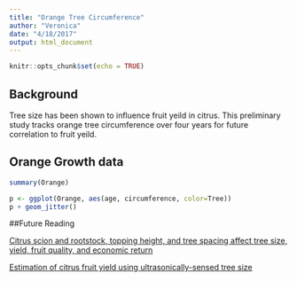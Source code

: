 ```yaml
---
title: "Orange Tree Circumference"
author: "Veronica"
date: "4/18/2017"
output: html_document
---
```


```r
knitr::opts_chunk$set(echo = TRUE)
```
## Background
Tree size has been shown to influence fruit yeild in citrus. This preliminary study tracks orange tree circumference over four years for future correlation to fruit yeild.

## Orange Growth data
```r
summary(Orange)
```


```r
p <- ggplot(Orange, aes(age, circumference, color=Tree))
p + geom_jitter() 
```

##Future Reading

[Citrus scion and rootstock, topping height, and tree spacing affect tree size, yield, fruit quality, and economic return](http://journal.ashspublications.org/content/120/5/861.full.pdf)

[Estimation of citrus fruit yield using ultrasonically-sensed tree size](http://128.227.177.113/pa/Publications/Zaman_Schumann_Hostler_2006.pdf)


